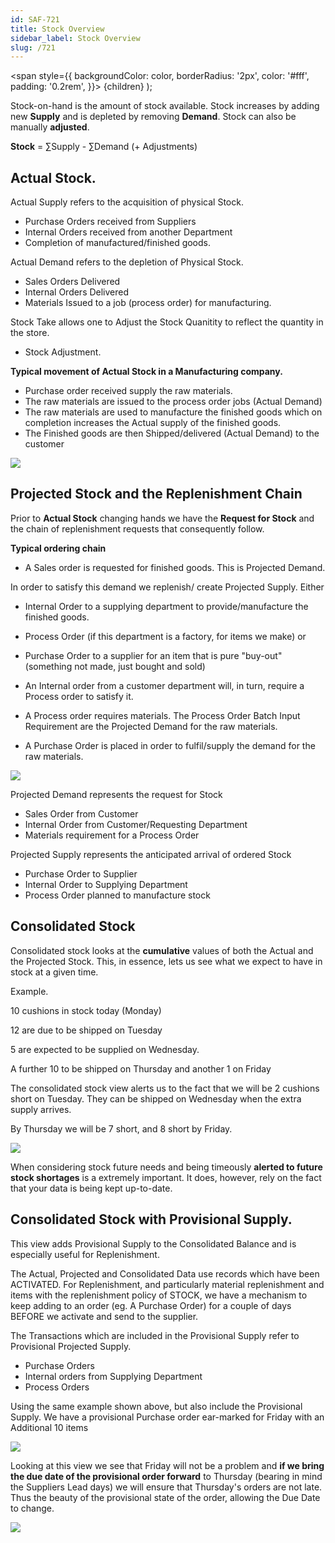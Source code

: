 ```yaml
---
id: SAF-721
title: Stock Overview
sidebar_label: Stock Overview
slug: /721
---
```

  <span
    style={{
      backgroundColor: color,
      borderRadius: '2px',
      color: '#fff',
      padding: '0.2rem',
    }}>
    {children}
  </span>
);

Stock-on-hand is the amount of stock available.
Stock increases by adding new **Supply** and is depleted by removing **Demand**. Stock can also be manually **adjusted**.




**Stock** = <Highlight color="#25c2a0">∑Supply</Highlight> - <Highlight color="#F98192">∑Demand</Highlight> (+ <Highlight color="#81c2f9">Adjustments</Highlight>)

## Actual Stock.

Actual <Highlight color="#25c2a0">Supply</Highlight> refers to the acquisition of physical Stock.

- Purchase Orders received from Suppliers
- Internal Orders received from another Department
- Completion of manufactured/finished goods.

Actual <Highlight color="#F98192">Demand</Highlight> refers to the depletion of Physical Stock.

- Sales Orders Delivered
- Internal Orders Delivered
- Materials Issued to a job (process order) for manufacturing.

Stock Take allows one to <Highlight color="#81c2f9">Adjust</Highlight> the Stock Quanitity to reflect the quantity in the store.

- Stock Adjustment.

**Typical movement of Actual Stock in a Manufacturing company.**

- Purchase order received <Highlight color="#25c2a0">supply</Highlight> the raw materials.
- The raw materials are issued to the process order jobs (Actual <Highlight color="#F98192">Demand</Highlight>)
- The raw materials are used to manufacture the finished goods which on completion increases the Actual <Highlight color="#25c2a0">supply</Highlight> of the finished goods.
- The Finished goods are then Shipped/delivered (Actual <Highlight color="#F98192">Demand</Highlight>) to the customer

![](../static/img/docs/STC-000/ActualStock.png) 

## Projected Stock and the Replenishment Chain

Prior to **Actual Stock** changing hands we have the **Request for Stock** and the chain of replenishment requests that consequently follow.

**Typical ordering chain**

- A <Highlight color="#F98192">Sales order</Highlight> is requested for finished goods. This is Projected <Highlight color="#F98192">Demand</Highlight>.

In order to satisfy this demand we replenish/ create Projected <Highlight color="#25c2a0">Supply</Highlight>.
 Either

- <Highlight color="#25c2a0">Internal Order to a supplying department</Highlight> to provide/manufacture the finished goods.
- <Highlight color="#25c2a0">Process Order</Highlight> (if this department is a factory, for items we make) or
- <Highlight color="#25c2a0">Purchase Order</Highlight> to a supplier for an item that is pure "buy-out" (something not made, just bought and sold)

- An <Highlight color="#F98192">Internal order from a customer department</Highlight> will, in turn, require a <Highlight color="#25c2a0">Process order</Highlight> to satisfy it.
- A Process order requires materials.
 The <Highlight color="#F98192">Process Order Batch Input Requirement</Highlight> are the Projected Demand for the raw materials.
- A <Highlight color="#25c2a0">Purchase Order</Highlight> is placed in order to fulfil/supply the demand for the raw materials.

![](../static/img/docs/STC-000/ProjectedStock.png) 

Projected Demand represents the request for Stock

- Sales Order from Customer
- Internal Order from Customer/Requesting Department
- Materials requirement for a Process Order

Projected Supply represents the anticipated arrival of ordered Stock

- Purchase Order to Supplier
- Internal Order to Supplying Department
- Process Order planned to manufacture stock

## Consolidated Stock

Consolidated stock looks at the **cumulative** values of both the Actual and the Projected Stock. This, in essence, lets us see what we expect to have in stock at a given time.

Example.

10 cushions in stock today (Monday)

12 are due to be shipped on Tuesday

5 are expected to be supplied on Wednesday.

A further 10 to be shipped on Thursday and another 1 on Friday

The consolidated stock view alerts us to the fact that we will be 2 cushions short on Tuesday. They can be shipped on Wednesday when the extra supply arrives.

By Thursday we will be 7 short, and 8 short by Friday.

![](../static/img/docs/STC-000/ConsolidExample.png) 

When considering stock future needs and being timeously **alerted to future stock shortages** is a extremely important. It does, however, rely on the fact that your data is being kept up-to-date.

## Consolidated Stock with Provisional Supply.

This view adds Provisional Supply to the Consolidated Balance and is especially useful for Replenishment.

The Actual, Projected and Consolidated Data use records which have been ACTIVATED. For Replenishment, and particularly material replenishment and items with the replenishment policy of STOCK, we have a mechanism to keep adding to an order (eg. A Purchase Order) for a couple of days BEFORE we activate and send to the supplier.

The Transactions which are included in the Provisional Supply refer to Provisional Projected Supply.

- Purchase Orders
- Internal orders from Supplying Department
- Process Orders

Using the same example shown above, but also include the Provisional Supply. We have a provisional Purchase order ear-marked for Friday with an Additional 10 items

![](../static/img/docs/STC-000/ConsolidProv1.png) 

Looking at this view we see that Friday will not be a problem and **if we bring the due date of the provisional order forward** to Thursday (bearing in mind the Suppliers Lead days) we will ensure that Thursday's orders are not late. Thus the beauty of the provisional state of the order, allowing the Due Date to change.

![](../static/img/docs/STC-000/ConsolidProv2.png) 

